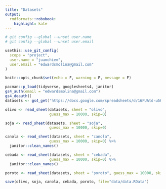 ```yaml
---
title: "Datasets"
output:
  rmdformats::robobook:
    highlight: kate
---
```



```r
# git config --global --unset user.name
# git config --global --unset user.email

usethis::use_git_config(
  scope = "project",
  user.name = "juanchiem",
  user.email = "edwardsmolina@gmail.com"
)
```

```r
knitr::opts_chunk$set(echo = F, warning = F, message = F)
```

```r
pacman::p_load(tidyverse, googlesheets4, janitor)
gs4_auth(email = "edwardsmolina@gmail.com")
gs4_deauth()
datasets <- gs4_get("https://docs.google.com/spreadsheets/d/16FUAtd-u50sU2si0Ot7j9Ueou7qwlGt5t9NkAdKwlBM/edit?usp=sharing")
```

```r
olivo <- read_sheet(datasets, sheet = "olivo", 
                    guess_max = 10000, skip=0) 
```

```r
soja <- read_sheet(datasets, sheet = "soja", 
                    guess_max = 10000, skip=0) 
```

```r
canola <- read_sheet(datasets, sheet = "canola", 
                    guess_max = 10000, skip=0) %>% 
  janitor::clean_names() 
```

```r
cebada <- read_sheet(datasets, sheet = "cebada", 
                    guess_max = 10000, skip=0) %>% 
  janitor::clean_names() 
```

```r
poroto <- read_sheet(datasets, sheet = "poroto", guess_max = 10000, skip=0)
```

```r
save(olivo, soja, canola, cebada, poroto, file="data/data.RData")
```
